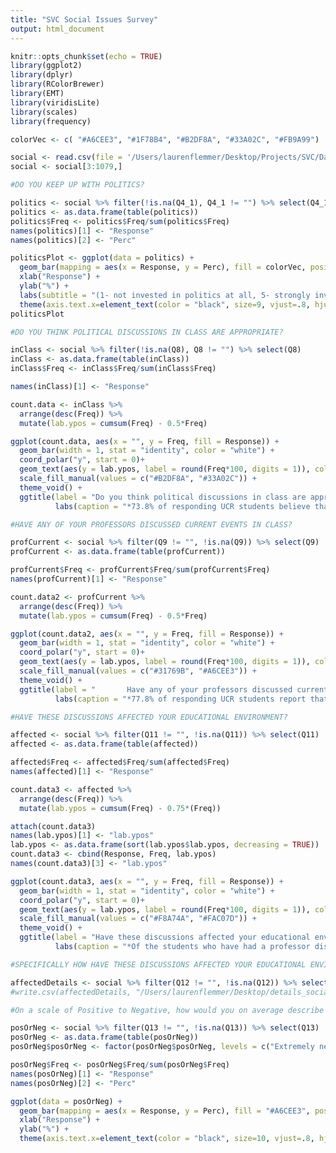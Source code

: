 ```yaml
---
title: "SVC Social Issues Survey"
output: html_document
---
```


```r
knitr::opts_chunk$set(echo = TRUE)
library(ggplot2)
library(dplyr)
library(RColorBrewer)
library(EMT)
library(viridisLite)
library(scales)
library(frequency)

colorVec <- c( "#A6CEE3", "#1F78B4", "#B2DF8A", "#33A02C", "#FB9A99")

social <- read.csv(file = '/Users/laurenflemmer/Desktop/Projects/SVC/Data/Social Issues Survey_March 26, 2021_14.43.csv', header = TRUE)
social <- social[3:1079,]
```


```r
#DO YOU KEEP UP WITH POLITICS?

politics <- social %>% filter(!is.na(Q4_1), Q4_1 != "") %>% select(Q4_1)
politics <- as.data.frame(table(politics))
politics$Freq <- politics$Freq/sum(politics$Freq)
names(politics)[1] <- "Response"
names(politics)[2] <- "Perc"
```

```r

politicsPlot <- ggplot(data = politics) +
  geom_bar(mapping = aes(x = Response, y = Perc), fill = colorVec, position = "dodge", color = "light grey", stat = "identity") + ggtitle("On a scale of 1-5, Do you keep up with politics?") +
  xlab("Response") +
  ylab("%") +
  labs(subtitle = "(1- not invested in politics at all, 5- strongly invested in politics)") +
  theme(axis.text.x=element_text(color = "black", size=9, vjust=.8, hjust=0.8), plot.title = element_text(hjust = 0.3, size = 16, face = "bold"), legend.title = element_text(size = 14, face = "bold"), axis.title.x = element_text(size = 11, face = "bold"), axis.title.y = element_text(size = 11, face = "bold"), plot.subtitle = element_text(size = 11, hjust = 0.3))
politicsPlot

```


```r
#DO YOU THINK POLITICAL DISCUSSIONS IN CLASS ARE APPROPRIATE?

inClass <- social %>% filter(!is.na(Q8), Q8 != "") %>% select(Q8)
inClass <- as.data.frame(table(inClass))
inClass$Freq <- inClass$Freq/sum(inClass$Freq)

names(inClass)[1] <- "Response"

count.data <- inClass %>%
  arrange(desc(Freq)) %>%
  mutate(lab.ypos = cumsum(Freq) - 0.5*Freq)

```


```r

ggplot(count.data, aes(x = "", y = Freq, fill = Response)) +
  geom_bar(width = 1, stat = "identity", color = "white") +
  coord_polar("y", start = 0)+
  geom_text(aes(y = lab.ypos, label = round(Freq*100, digits = 1)), color = "white")+
  scale_fill_manual(values = c("#B2DF8A", "#33A02C")) +
  theme_void() +
  ggtitle(label = "Do you think political discussions in class are appropriate?*") +
          labs(caption = "*73.8% of responding UCR students believe that political discussions \n held in class are appropriate") + theme(aspect.ratio = 1, plot.title = element_text(hjust = 0.2, vjust = -2.25, size = 15, face = "bold"), legend.title = element_text(size = 0), plot.caption = element_text(hjust = 0.05, vjust = 8, size = 10, face = "bold"), legend.text = element_text(size = 11))

```



```r
#HAVE ANY OF YOUR PROFESSORS DISCUSSED CURRENT EVENTS IN CLASS?

profCurrent <- social %>% filter(Q9 != "", !is.na(Q9)) %>% select(Q9)
profCurrent <- as.data.frame(table(profCurrent))

profCurrent$Freq <- profCurrent$Freq/sum(profCurrent$Freq)
names(profCurrent)[1] <- "Response"

count.data2 <- profCurrent %>%
  arrange(desc(Freq)) %>%
  mutate(lab.ypos = cumsum(Freq) - 0.5*Freq)

```

```r


ggplot(count.data2, aes(x = "", y = Freq, fill = Response)) +
  geom_bar(width = 1, stat = "identity", color = "white") +
  coord_polar("y", start = 0)+
  geom_text(aes(y = lab.ypos, label = round(Freq*100, digits = 1)), color = "white")+
  scale_fill_manual(values = c("#31769B", "#A6CEE3")) +
  theme_void() +
  ggtitle(label = "       Have any of your professors discussed current events in class?*") +
          labs(caption = "*77.8% of responding UCR students report that one of their professors \n has discussed current events in class") + theme(aspect.ratio = 1, plot.title = element_text(hjust = 0.5, vjust = -2.25, size = 15, face = "bold"), legend.title = element_text(size = 0), plot.caption = element_text(hjust = 0.05, vjust = 8, size = 10, face = "bold"), legend.text = element_text(size = 11))

```



```r
#HAVE THESE DISCUSSIONS AFFECTED YOUR EDUCATIONAL ENVIRONMENT?

affected <- social %>% filter(Q11 != "", !is.na(Q11)) %>% select(Q11)
affected <- as.data.frame(table(affected))

affected$Freq <- affected$Freq/sum(affected$Freq)
names(affected)[1] <- "Response"

count.data3 <- affected %>%
  arrange(desc(Freq)) %>%
  mutate(lab.ypos = cumsum(Freq) - 0.75*(Freq))

attach(count.data3)
names(lab.ypos)[1] <- "lab.ypos"
lab.ypos <- as.data.frame(sort(lab.ypos$lab.ypos, decreasing = TRUE))
count.data3 <- cbind(Response, Freq, lab.ypos)
names(count.data3)[3] <- "lab.ypos"
```

```r

ggplot(count.data3, aes(x = "", y = Freq, fill = Response)) +
  geom_bar(width = 1, stat = "identity", color = "white") +
  coord_polar("y", start = 0)+
  geom_text(aes(y = lab.ypos, label = round(Freq*100, digits = 1)), color = "white")+
  scale_fill_manual(values = c("#F8A74A", "#FAC07D")) +
  theme_void() +
  ggtitle(label = "Have these discussions affected your educational environment?*") +
          labs(caption = "*Of the students who have had a professor discuss current events in class, 28.3% \n  believe that these discussions have affected their educational environment") + theme(aspect.ratio = 1, plot.title = element_text(hjust = 0.5, vjust = -2.25, size = 15, face = "bold"), legend.title = element_text(size = 0), plot.caption = element_text(hjust = 0.05, vjust = 8, size = 10, face = "bold"), legend.text = element_text(size = 11))

```


```r
#SPECIFICALLY HOW HAVE THESE DISCUSSIONS AFFECTED YOUR EDUCATIONAL ENVIRONMENT?

affectedDetails <- social %>% filter(Q12 != "", !is.na(Q12)) %>% select(Q12)
#write.csv(affectedDetails, "/Users/laurenflemmer/Desktop/details_social_issues", row.names = FALSE)
```



```r
#On a scale of Positive to Negative, how would you on average describe your experiences of in class political discussions?

posOrNeg <- social %>% filter(Q13 != "", !is.na(Q13)) %>% select(Q13)
posOrNeg <- as.data.frame(table(posOrNeg))
posOrNeg$posOrNeg <- factor(posOrNeg$posOrNeg, levels = c("Extremely negative", "Somewhat negative", "Neither positive nor negative", "Somewhat positive", "Extremely Positive"))

posOrNeg$Freq <- posOrNeg$Freq/sum(posOrNeg$Freq)
names(posOrNeg)[1] <- "Response"
names(posOrNeg)[2] <- "Perc"
```

```r

ggplot(data = posOrNeg) +
  geom_bar(mapping = aes(x = Response, y = Perc), fill = "#A6CEE3", position = "dodge", color = "dark grey", stat = "identity") + ggtitle("How would you on average describe your experiences of in \n class political discussions?") +
  xlab("Response") +
  ylab("%") +
  theme(axis.text.x=element_text(color = "black", size=10, vjust=.8, hjust=0.8, angle = 10), plot.title = element_text(hjust = 0.0, size = 16, face = "bold"), legend.title = element_text(size = 14, face = "bold"), axis.title.x = element_text(size = 11, face = "bold"), axis.title.y = element_text(size = 11, face = "bold"), plot.subtitle = element_text(size = 11, hjust = 0.3))

```